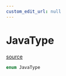 ```yaml
---
custom_edit_url: null
---
```


# JavaType
<div className="doc-side">
<div className="doc-main-source">

[source](https://github.com/layline-io/layline-docusaurus/blob/28d5da4/projects/layline/src/enums/JavaType.ts#L1)

</div>
</div>

```ts
enum JavaType
```